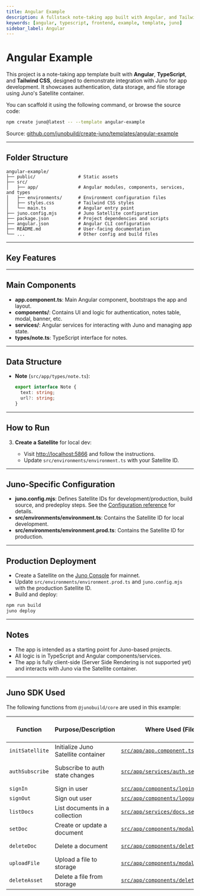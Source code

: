 ```yaml
---
title: Angular Example
description: A fullstack note-taking app built with Angular, and Tailwind CSS using Juno for authentication, data, and file storage.
keywords: [angular, typescript, frontend, example, template, juno]
sidebar_label: Angular
---
```


# Angular Example

This project is a note-taking app template built with **Angular**, **TypeScript**, and **Tailwind CSS**, designed to demonstrate integration with Juno for app development. It showcases authentication, data storage, and file storage using Juno's Satellite container.

You can scaffold it using the following command, or browse the source code:

```bash
npm create juno@latest -- --template angular-example
```

Source: [github.com/junobuild/create-juno/templates/angular-example](https://github.com/junobuild/create-juno/tree/main/templates/angular-example)

---

## Folder Structure

```
angular-example/
├── public/                # Static assets
├── src/
│   ├── app/               # Angular modules, components, services, and types
│   ├── environments/      # Environment configuration files
│   ├── styles.css         # Tailwind CSS styles
│   └── main.ts            # Angular entry point
├── juno.config.mjs        # Juno Satellite configuration
├── package.json           # Project dependencies and scripts
├── angular.json           # Angular CLI configuration
├── README.md              # User-facing documentation
└── ...                    # Other config and build files
```

---

## Key Features


<KeyFeatures />

---

## Main Components

- **app.component.ts**: Main Angular component, bootstraps the app and layout.
- **components/**: Contains UI and logic for authentication, notes table, modal, banner, etc.
- **services/**: Angular services for interacting with Juno and managing app state.
- **types/note.ts**: TypeScript interface for notes.

---

## Data Structure

- **Note** (`src/app/types/note.ts`):
  ```ts
  export interface Note {
    text: string;
    url?: string;
  }
  ```

---

## How to Run


<HowToStart />

3. **Create a Satellite** for local dev:

   - Visit [http://localhost:5866](http://localhost:5866) and follow the instructions.
   - Update `src/environments/environment.ts` with your Satellite ID.


<HowToRun />

---

## Juno-Specific Configuration

- **juno.config.mjs**: Defines Satellite IDs for development/production, build source, and predeploy steps. See the [Configuration reference](../../reference/configuration.mdx) for details.
- **src/environments/environment.ts**: Contains the Satellite ID for local development.
- **src/environments/environment.prod.ts**: Contains the Satellite ID for production.

---

## Production Deployment

- Create a Satellite on the [Juno Console](https://console.juno.build) for mainnet.
- Update `src/environments/environment.prod.ts` and `juno.config.mjs` with the production Satellite ID.
- Build and deploy:

```bash
npm run build
juno deploy
```

---

## Notes

- The app is intended as a starting point for Juno-based projects.
- All logic is in TypeScript and Angular components/services.
- The app is fully client-side (Server Side Rendering is not supported yet) and interacts with Juno via the Satellite container.

---

## Juno SDK Used

The following functions from `@junobuild/core` are used in this example:

| Function        | Purpose/Description                 | Where Used (File/Component)                                                                                                                                                   | Juno Docs/Source Reference                                                                    |
| --------------- | ----------------------------------- | ----------------------------------------------------------------------------------------------------------------------------------------------------------------------------- | --------------------------------------------------------------------------------------------- |
| `initSatellite` | Initialize Juno Satellite container | [`src/app/app.component.ts`](https://github.com/junobuild/create-juno/blob/main/templates/angular-example/src/app/app.component.ts)                                           | [Initialization](../../setup-the-sdk#initialization)                                          |
| `authSubscribe` | Subscribe to auth state changes     | [`src/app/services/auth.service.ts`](https://github.com/junobuild/create-juno/blob/main/templates/angular-example/src/app/services/auth.service.ts)                           | [Listening to Auth Changes](../../build/authentication/development#listening-to-auth-changes) |
| `signIn`        | Sign in user                        | [`src/app/components/login/login.component.ts`](https://github.com/junobuild/create-juno/blob/main/templates/angular-example/src/app/components/login/login.component.ts)     | [Sign-in](../../build/authentication/development#sign-in)                                     |
| `signOut`       | Sign out user                       | [`src/app/components/logout/logout.component.ts`](https://github.com/junobuild/create-juno/blob/main/templates/angular-example/src/app/components/logout/logout.component.ts) | [Sign-out](../../build/authentication/development#sign-out)                                   |
| `listDocs`      | List documents in a collection      | [`src/app/services/docs.service.ts`](https://github.com/junobuild/create-juno/blob/main/templates/angular-example/src/app/services/docs.service.ts)                           | [List documents](../../build/datastore/development#list-documents)                            |
| `setDoc`        | Create or update a document         | [`src/app/components/modal/modal.component.ts`](https://github.com/junobuild/create-juno/blob/main/templates/angular-example/src/app/components/modal/modal.component.ts)     | [Add a document](../../build/datastore/development#add-a-document)                            |
| `deleteDoc`     | Delete a document                   | [`src/app/components/delete/delete.component.ts`](https://github.com/junobuild/create-juno/blob/main/templates/angular-example/src/app/components/delete/delete.component.ts) | [Delete a document](../../build/datastore/development#delete-a-document)                      |
| `uploadFile`    | Upload a file to storage            | [`src/app/components/modal/modal.component.ts`](https://github.com/junobuild/create-juno/blob/main/templates/angular-example/src/app/components/modal/modal.component.ts)     | [Upload file](../../build/storage/development#upload-file)                                    |
| `deleteAsset`   | Delete a file from storage          | [`src/app/components/delete/delete.component.ts`](https://github.com/junobuild/create-juno/blob/main/templates/angular-example/src/app/components/delete/delete.component.ts) | [Delete asset](../../build/storage/development#delete-asset)                                  |
